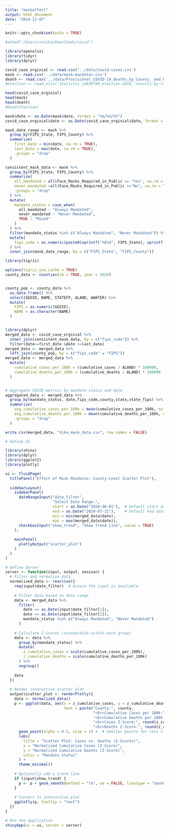 ```yaml
---
title: "maskeffect"
output: html_document
date: "2024-12-07"
---
```


```r
knitr::opts_chunk$set(echo = TRUE)
```

```r

#setwd('/Users/vvvika/Downloads/covid')

library(openxlsx) 
library(tidyr)
library(dplyr)

covid_case_orginial <- read.csv('../data/covid-cases.csv')
mask <- read.csv('../data/mask-mandates.csv')
death <- read.csv('../data/Provisional_COVID-19_Deaths_by_County__and_Race_and_Hispanic_Origin_20241120.csv')
#election <- read.xlsx('statistic_id630799_election-2016_-results-by-state.xlsx')

head(covid_case_orginial)
head(mask)
head(death)
#head(election)

mask$date <- as.Date(mask$date, format = "%m/%d/%Y")
covid_case_orginial$date <- as.Date(covid_case_orginial$date, format = "%m/%d/%Y")

mask_date_range <- mask %>%
  group_by(FIPS_State, FIPS_County) %>%
  summarize(
    first_date = min(date, na.rm = TRUE),
    last_date = max(date, na.rm = TRUE),
    .groups = "drop"
  )

consistent_mask_data <- mask %>%
  group_by(FIPS_State, FIPS_County) %>%
  summarize(
    all_mandated = all(Face_Masks_Required_in_Public == "Yes", na.rm = TRUE),
    never_mandated =all(Face_Masks_Required_in_Public =="No", na.rm = TRUE),
    .groups = "drop"
  ) %>%
  mutate(
    mandate_status = case_when(
      all_mandated ~ "Always Mandated",
      never_mandated ~ "Never Mandated",
      TRUE ~ "Mixed"
    )
  ) %>%
  filter(mandate_status %in% c("Always Mandated", "Never Mandated")) %>%
  mutate(
    fips_code = as.numeric(paste0(sprintf("%02d", FIPS_State), sprintf("%03d", FIPS_County)))
  ) %>%
  inner_join(mask_date_range, by = c("FIPS_State", "FIPS_County"))

library(tigris)

options(tigris_use_cache = TRUE)  
county_data <- counties(cb = TRUE, year = 2020)   


county_pop <- county_data %>%
  as.data.frame() %>%
  select(GEOID, NAME, STATEFP, ALAND, AWATER) %>%
  mutate(
    FIPS = as.numeric(GEOID),
    NAME = as.character(NAME)
  )


library(dplyr)
merged_data <- covid_case_orginial %>%
  inner_join(consistent_mask_data, by = c("fips_code")) %>%
  filter(date>=first_date &date <=last_date) 
merged_data <- merged_data %>%
  left_join(county_pop, by = c("fips_code" = "FIPS"))
merged_data <- merged_data %>%
  mutate(
    cumulative_cases_per_100k = (cumulative_cases / ALAND) * 100000,
    cumulative_deaths_per_100k = (cumulative_deaths / ALAND) * 100000
  )


# Aggregate COVID metrics by mandate status and date
aggregated_data <- merged_data %>%
  group_by(mandate_status, date,fips_code,county,state,state_fips) %>%
  summarize(
    avg_cumulative_cases_per_100k = mean(cumulative_cases_per_100k, na.rm = TRUE),
    avg_cumulative_deaths_per_100k = mean(cumulative_deaths_per_100k, na.rm = TRUE),
    .groups = "drop"
  )

write.csv(merged_data, "Vika_mask_data.csv", row.names = FALSE)
```

```r
# Define UI

library(shiny)
library(dplyr)
library(ggplot2)
library(plotly)

ui <- fluidPage(
  titlePanel("Effect of Mask Mandates: County-Level Scatter Plot"),
  
  sidebarLayout(
    sidebarPanel(
      dateRangeInput("date_filter", 
                     "Select Date Range:",
                     start = as.Date("2020-06-01"),  # Default start date
                     end = as.Date("2020-07-31"),    # Default end date
                     min = min(merged_data$date),
                     max = max(merged_data$date)),
      checkboxInput("show_trend", "Show Trend Line", value = TRUE)
    ),
    
    mainPanel(
      plotlyOutput("scatter_plot")
    )
  )
)

# Define Server
server <- function(input, output, session) {
  # Filter and normalize data
  normalized_data <- reactive({
    req(input$date_filter)  # Ensure the input is available
    
    # Filter data based on date range
    data <- merged_data %>%
      filter(
        date >= as.Date(input$date_filter[1]),
        date <= as.Date(input$date_filter[2]),
        mandate_status %in% c("Always Mandated", "Never Mandated")
      )
    
    # Calculate Z-scores (standardize within each group)
    data <- data %>%
      group_by(mandate_status) %>%
      mutate(
        z_cumulative_cases = scale(cumulative_cases_per_100k),
        z_cumulative_deaths = scale(cumulative_deaths_per_100k)
      ) %>%
      ungroup()
    
    data
  })
  
  # Render interactive scatter plot
  output$scatter_plot <- renderPlotly({
    data <- normalized_data()
    p <- ggplot(data, aes(x = z_cumulative_cases, y = z_cumulative_deaths, color = mandate_status,
                          text = paste("County:", county,
                                       "<br>Cumulative Cases per 100k:", round(cumulative_cases_per_100k, 2),
                                       "<br>Cumulative Deaths per 100k:", round(cumulative_deaths_per_100k, 2),
                                       "<br>Cases Z-Score:", round(z_cumulative_cases, 2),
                                       "<br>Deaths Z-Score:", round(z_cumulative_deaths, 2)))) +
      geom_point(alpha = 0.5, size = 2) +  # Smaller points for less clutter
      labs(
        title = "Scatter Plot: Cases vs. Deaths (Z-Scores)",
        x = "Normalized Cumulative Cases (Z-Score)",
        y = "Normalized Cumulative Deaths (Z-Score)",
        color = "Mandate Status"
      ) +
      theme_minimal()
    
    # Optionally add a trend line
    if (input$show_trend) {
      p <- p + geom_smooth(method = "lm", se = FALSE, linetype = "dashed", size = 1)
    }
    
    # Convert to interactive plot
    ggplotly(p, tooltip = "text")
  })
}

# Run the application
shinyApp(ui = ui, server = server)
```

